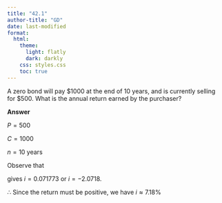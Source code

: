 ```yaml
---
title: "42.1"
author-title: "GD"
date: last-modified
format:
  html:
    theme:
      light: flatly
      dark: darkly
    css: styles.css
    toc: true
---
```


A zero bond will pay $\$1000$ at the end of $10$ years, and is currently selling for $\$500$. What is the annual return earned by the purchaser?

**Answer**

$P = 500$

$C = 1000$

$n = 10$ years

Observe that

\begin{align*}
P &= C \cdot (1+i)^{-n}\\
500 &= 1000 \cdot (1+i)^{-10}\\
\end{align*}

gives $i = 0.071773$ or $i =-2.0718$. 

$\therefore$ Since the return must be positive, we have $i \approx 7.18\%$